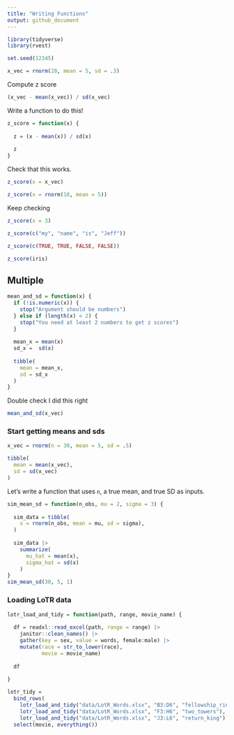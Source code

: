 ```yaml
---
title: "Writing Functions"
output: github_document
---
```


```r
library(tidyverse)
library(rvest)

set.seed(12345)
```

```r
x_vec = rnorm(20, mean = 5, sd = .3)
```

Compute z score
```r
(x_vec - mean(x_vec)) / sd(x_vec)
```

Write a function to do this!
```r
z_score = function(x) {
  
  z = (x - mean(x)) / sd(x)
  
  z
}
```

Check that this works.

```r
z_score(x = x_vec)

z_score(x = rnorm(10, mean = 5))
```

Keep checking

```r
z_score(x = 3)

z_score(c("my", "name", "is", "Jeff"))

z_score(c(TRUE, TRUE, FALSE, FALSE))

z_score(iris)
```



## Multiple 

```r
mean_and_sd = function(x) {
  if (!is.numeric(x)) {
    stop("Argument should be numbers")
  } else if (length(x) < 2) {
    stop("You need at least 2 numbers to get z scores")
  }
  
  mean_x = mean(x)
  sd_x =  sd(x)
  
  tibble(
    mean = mean_x,
    sd = sd_x
  )
}

```

Double check I did this right
```r
mean_and_sd(x_vec)
```

### Start getting means and sds

```r

x_vec = rnorm(n = 30, mean = 5, sd = .5)

tibble(
  mean = mean(x_vec),
  sd = sd(x_vec)
)
```

Let's write a function that uses `n`, a true mean, and true SD as inputs.

```r
sim_mean_sd = function(n_obs, mu = 2, sigma = 3) {
  
  sim_data = tibble(
    x = rnorm(n_obs, mean = mu, sd = sigma),
  )
  
  sim_data |> 
    summarize(
      mu_hat = mean(x),
      sigma_hat = sd(x)
    )
}
sim_mean_sd(30, 5, 1)
```

### Loading LoTR data
```r
lotr_load_and_tidy = function(path, range, movie_name) {
  
  df = readxl::read_excel(path, range = range) |>
    janitor::clean_names() |>
    gather(key = sex, value = words, female:male) |>
    mutate(race = str_to_lower(race),
           movie = movie_name)
  
  df
  
}

lotr_tidy = 
  bind_rows(
    lotr_load_and_tidy("data/LotR_Words.xlsx", "B3:D6", "fellowship_ring"),
    lotr_load_and_tidy("data/LotR_Words.xlsx", "F3:H6", "two_towers"),
    lotr_load_and_tidy("data/LotR_Words.xlsx", "J3:L6", "return_king")) |>
  select(movie, everything())
```







